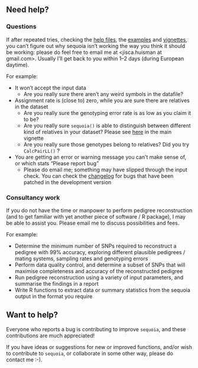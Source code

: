 ## Need help?


### Questions

If after repeated tries, checking the [help files](../reference/index.html), the [examples](../articles/index.html) and [vignettes](../articles/vignette_main/book/index.html), you can't figure out why sequoia isn't working the way you think it should be working: please do feel free to email me at <jisca.huisman at gmail.com>. Usually I'll get back to you within 1--2 days (during European daytime). 

For example:

- It won't accept the input data
    - Are you really sure there aren't any weird symbols in the datafile?
- Assignment rate is (close to) zero, while you are sure there are relatives in the dataset
    - Are you really sure the genotyping error rate is as low as you claim it to be?
    - Are you really sure `sequoia()` is able to distinguish between different kind of relatives in your dataset? Please see [here](../articles/vignette_main/book/faq.html) in the main vignette
    - Are you really sure those genotypes belong to relatives? Did you try `CalcPairLL()` ?
- You are getting an error or warning message you can't make sense of, or which stats "Please report bug"
    - Please do email me; something may have slipped through the input check. You can check the [changelog](./../news/index.html) for bugs that have been patched in the development version
    


### Consultancy work
If you do not have the time or manpower to perform pedigree reconstruction (and to get familiar with yet another piece of software / R package), I may be able to assist you. Please email me to discuss possibilities and fees. 

For example:

- Determine the minimum number of SNPs required to reconstruct a pedigree with 99% accuracy, exploring different plausible pedigrees / mating systems, sampling rates and genotyping errors
- Perform data quality control, and determine a subset of SNPs that will maximise completeness and accuracy of the reconstructed pedigree
- Run pedigree reconstruction using a variety of input parameters, and summarise the findings in a report
- Write R functions to extract data or summary statistics from the sequoia output in the format you require




## Want to help?

Everyone who reports a bug is contributing to improve `sequoia`, and these contributions are much appreciated!

If you have ideas or suggestions for new or improved functions, and/or wish to contribute to `sequoia`, or collaborate in some other way, please do contact me :-).  




<!---
### Donate
`sequoia` was initially developped while I was employed by the [Rum red deer project](http://rumdeer.biology.ed.ac.uk/) at the University of Edinburgh, but a
 substantial part was written in my own time. And although I thoroughly enjoy helping people to reconstruct pedigrees for an amazing range of species, user support can be quite time consuming. 

I very much wish `sequoia` to remain free to use for everyone, as some users are likely to have very limited budgets, e.g. those working in conservation. But if you do have the financial means, a donation via [] would be greatly appreciated. 
--->






